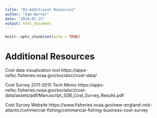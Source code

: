 ```yaml
---
title: "03-Additional Resources"
author: "Sam Werner"
date: "2024-02-23"
output: html_document
---
```


```r
knitr::opts_chunk$set(echo = TRUE)
```

# Additional Resources 

Cost data visualization tool https://apps-nefsc.fisheries.noaa.gov/socialsci/cost-data/


Cost Survey 2011-2015 Tech Memo 
https://apps-nefsc.fisheries.noaa.gov/socialsci/cost-data/assets/pdf/Manuscript_SSB_Cost_Survey_Results.pdf


Cost Survey Website
https://www.fisheries.noaa.gov/new-england-mid-atlantic/commercial-fishing/commercial-fishing-business-cost-survey
